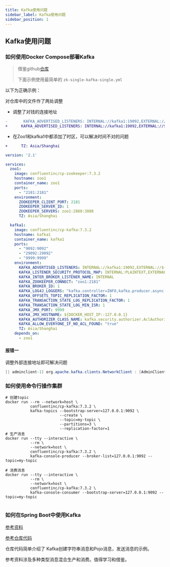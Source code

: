 ```yaml
---
title: Kafka使用问题
sidebar_label: Kafka使用问题
sidebar_position: 1
---
```


## Kafka使用问题

### 如何使用Docker Compose部署Kafka

> 借鉴github[仓库](https://github.com/conduktor/kafka-stack-docker-compose/tree/master)
>
> 下面示例使用最简单的 `zk-single-kafka-single.yml`

以下为正确示例：

对仓库中的文件作了两处调整

- 调整了对钱的连接地址

```diff
-       KAFKA_ADVERTISED_LISTENERS: INTERNAL://kafka1:19092,EXTERNAL://${DOCKER_HOST_IP:-127.0.0.1}:9092,DOCKER://host.docker.internal:29092
+      KAFKA_ADVERTISED_LISTENERS: INTERNAL://kafka1:19092,EXTERNAL://${DOCKER_HOST_IP:-192.168.3.163}:9092,DOCKER://host.docker.internal:29092
```
- 在Zoo1和kafka1中都添加了时区，可以解决时间不对的问题

```diff 
+      TZ: Asia/Shanghai
```



```yml
version: '2.1'

services:
  zoo1:
    image: confluentinc/cp-zookeeper:7.3.2
    hostname: zoo1
    container_name: zoo1
    ports:
      - "2181:2181"
    environment:
      ZOOKEEPER_CLIENT_PORT: 2181
      ZOOKEEPER_SERVER_ID: 1
      ZOOKEEPER_SERVERS: zoo1:2888:3888
      TZ: Asia/Shanghai

  kafka1:
    image: confluentinc/cp-kafka:7.3.2
    hostname: kafka1
    container_name: kafka1
    ports:
      - "9092:9092"
      - "29092:29092"
      - "9999:9999"
    environment:
      KAFKA_ADVERTISED_LISTENERS: INTERNAL://kafka1:19092,EXTERNAL://${DOCKER_HOST_IP:-192.168.3.163}:9092,DOCKER://host.docker.internal:29092
      KAFKA_LISTENER_SECURITY_PROTOCOL_MAP: INTERNAL:PLAINTEXT,EXTERNAL:PLAINTEXT,DOCKER:PLAINTEXT
      KAFKA_INTER_BROKER_LISTENER_NAME: INTERNAL
      KAFKA_ZOOKEEPER_CONNECT: "zoo1:2181"
      KAFKA_BROKER_ID: 1
      KAFKA_LOG4J_LOGGERS: "kafka.controller=INFO,kafka.producer.async.DefaultEventHandler=INFO,state.change.logger=INFO"
      KAFKA_OFFSETS_TOPIC_REPLICATION_FACTOR: 1
      KAFKA_TRANSACTION_STATE_LOG_REPLICATION_FACTOR: 1
      KAFKA_TRANSACTION_STATE_LOG_MIN_ISR: 1
      KAFKA_JMX_PORT: 9999
      KAFKA_JMX_HOSTNAME: ${DOCKER_HOST_IP:-127.0.0.1}
      KAFKA_AUTHORIZER_CLASS_NAME: kafka.security.authorizer.AclAuthorizer
      KAFKA_ALLOW_EVERYONE_IF_NO_ACL_FOUND: "true"
      TZ: Asia/Shanghai
    depends_on:
      - zoo1
```

#### 报错一

调整外部连接地址即可解决问题

```java
[| adminclient-1] org.apache.kafka.clients.NetworkClient : [AdminClient clientId=adminclient-1] Connection to node 1 (/127.0.0.1:9092) could not be established. Broker may not be available.
```

### 如何使用命令行操作集群

```shell
# 创建topic
docker run --rm --network=host \
           confluentinc/cp-kafka:7.3.2 \
           kafka-topics --bootstrap-server=127.0.0.1:9092 \
                        --create \
                        --topic=my-topic \
                        --partitions=3 \
                        --replication-factor=1
# 生产消息
docker run --tty --interactive \
           --rm \
           --network=host \
           confluentinc/cp-kafka:7.3.2 \
           kafka-console-producer --broker-list=127.0.0.1:9092 --topic=my-topic
           
# 消费消息  
docker run --tty --interactive \
           --rm \
           --network=host \
           confluentinc/cp-kafka:7.3.2 \
           kafka-console-consumer --bootstrap-server=127.0.0.1:9092 --topic=my-topic
		   
```

### 如何在Spring Boot中使用Kafka

[参考资料](https://www.baeldung.com/spring-kafka)

[参考仓库代码](https://github.com/Halcyon666/kafka-learn)

仓库代码简单介绍了 Kafka创建字符串消息和Pojo消息，发送消息的示例。

参考资料涉及多种类型消息混合生产和消费。值得学习和借鉴。
